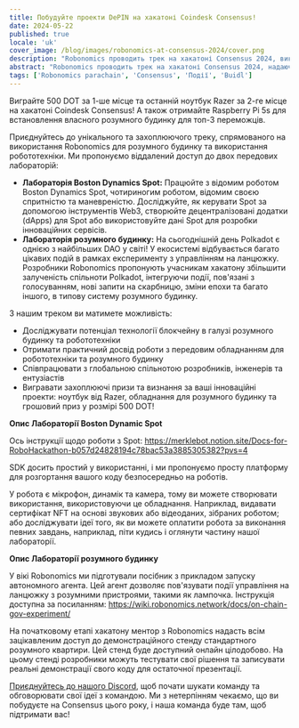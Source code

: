 ```yaml
---
title: Побудуйте проекти DePIN на хакатоні Coindesk Consensus!
date: 2024-05-22
published: true
locale: 'uk'
cover_image: /blog/images/robonomics-at-consensus-2024/cover.png
description: "Robonomics проводить трек на хакатоні Consensus 2024, викликаючи учасників побудувати корисні проекти DePIN. Учасники матимуть віддалений доступ до лабораторій робототехніки та розумного будинку та зможуть додати свої улюблені інструменти Web3 для побудови інфраструктури для реального світу."
abstract: "Robonomics проводить трек на хакатоні Consensus 2024, надаючи учасникам доступ до роботів та обладнання для розумного будинку"
tags: ['Robonomics parachain', 'Consensus', 'Події', 'Buidl']
---
```


Виграйте 500 DOT за 1-ше місце та останній ноутбук Razer за 2-ге місце на хакатоні Coindesk Consensus! А також отримайте Raspberry Pi 5s для встановлення власного розумного будинку для топ-3 переможців.

Приєднуйтесь до унікального та захоплюючого треку, спрямованого на використання Robonomics для розумного будинку та використання робототехніки. Ми пропонуємо віддалений доступ до двох передових лабораторій:

- **Лабораторія Boston Dynamics Spot:** Працюйте з відомим роботом Boston Dynamics Spot, чотириногим роботом, відомим своєю спритністю та маневреністю. Досліджуйте, як керувати Spot за допомогою інструментів Web3, створюйте децентралізовані додатки (dApps) для Spot або використовуйте дані Spot для розробки інноваційних сервісів.
- **Лабораторія розумного будинку:** На сьогоднішній день Polkadot є однією з найбільших DAO у світі! У екосистемі відбувається багато цікавих подій в рамках експерименту з управлінням на ланцюжку. Розробники Robonomics пропонують учасникам хакатону збільшити залученість спільноти Polkadot, інтегруючи події, пов'язані з голосуванням, нові запити на скарбницю, зміни епохи та багато іншого, в типову систему розумного будинку.

З нашим треком ви матимете можливість:

- Досліджувати потенціал технології блокчейну в галузі розумного будинку та робототехніки
- Отримати практичний досвід роботи з передовим обладнанням для робототехніки та розумного будинку
- Співпрацювати з глобальною спільнотою розробників, інженерів та ентузіастів
- Вигравати захоплюючі призи та визнання за ваші інноваційні проекти: ноутбук від Razer, обладнання для розумного будинку та грошовий приз у розмірі 500 DOT!

**Опис Лабораторії Boston Dynamic Spot**

Ось інструкції щодо роботи з Spot: https://merklebot.notion.site/Docs-for-RoboHackathon-b057d24828194c78bac53a3885305382?pvs=4

SDK досить простий у використанні, і ми пропонуємо просту платформу для розгортання вашого коду безпосередньо на роботів.

У робота є мікрофон, динамік та камера, тому ви можете створювати використання, використовуючи це обладнання. Наприклад, видавати сертифікат NFT на основі звукових або відеоданих, зібраних роботом; або досліджувати ідеї того, як ви можете оплатити робота за виконання певних завдань, наприклад, піти кудись і оглянути частину нашої лабораторії.

**Опис Лабораторії розумного будинку**

У вікі Robonomics ми підготували посібник з прикладом запуску автономного агента. Цей агент дозволяє пов'язувати події управління на ланцюжку з розумними пристроями, такими як лампочка. Інструкція доступна за посиланням: https://wiki.robonomics.network/docs/on-chain-gov-experiment/

На початковому етапі хакатону ментор з Robonomics надасть всім зацікавленим доступ до демонстраційного стенду стандартного розумного квартири. Цей стенд буде доступний онлайн цілодобово. На цьому стенді розробники можуть тестувати свої рішення та записувати реальні демонстрації свого коду для остаточної презентації.

[Приєднуйтесь до нашого Discord](https://discord.gg/k9G2WQWcmj), щоб почати шукати команду та обговорювати свої ідеї з командою. Ми з нетерпінням чекаємо, що ви побудуєте на Consensus цього року, і наша команда буде там, щоб підтримати вас!